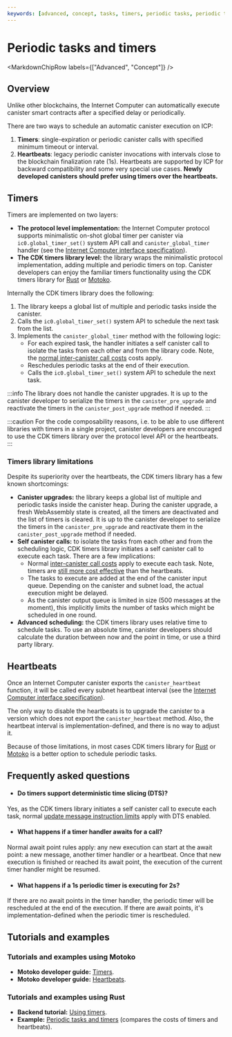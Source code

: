 ```yaml
---
keywords: [advanced, concept, tasks, timers, periodic tasks, periodic timers]
---
```



# Periodic tasks and timers

<MarkdownChipRow labels={["Advanced", "Concept"]} />


## Overview
Unlike other blockchains, the Internet Computer can automatically execute canister smart contracts after a specified delay or periodically.

There are two ways to schedule an automatic canister execution on ICP:

1. **Timers**: single-expiration or periodic canister calls with specified minimum timeout or interval.
2. **Heartbeats**: legacy periodic canister invocations with intervals close to the blockchain finalization rate (1s). Heartbeats are supported by ICP for backward compatibility and some very special use cases. **Newly developed canisters should prefer using timers over the heartbeats.**

## Timers

Timers are implemented on two layers:

- **The protocol level implementation:** the Internet Computer protocol supports minimalistic on-shot global timer per canister via `ic0.global_timer_set()` system API call and `canister_global_timer` handler (see the [Internet Computer interface specification](/docs/current/references/ic-interface-spec#timer)).
- **The CDK timers library level:** the library wraps the minimalistic protocol implementation, adding multiple and periodic timers on top. Canister developers can enjoy the familiar timers functionality using the CDK timers library for [Rust](https://crates.io/crates/ic-cdk-timers) or [Motoko](/docs/current/motoko/main/timers).

Internally the CDK timers library does the following:

1. The library keeps a global list of multiple and periodic tasks inside the canister.
2. Calls the `ic0.global_timer_set()` system API to schedule the next task from the list.
3. Implements the `canister_global_timer` method with the following logic:
   * For each expired task, the handler initiates a self canister call to isolate the tasks from each other and from the library code. Note, the [normal inter-canister call costs](/docs/current/developer-docs/gas-cost) costs apply.
   * Reschedules periodic tasks at the end of their execution.
   * Calls the `ic0.global_timer_set()` system API to schedule the next task.

:::info
The library does not handle the canister upgrades. It is up to the canister developer to serialize the timers in the `canister_pre_upgrade` and reactivate the timers in the `canister_post_upgrade` method if needed.
:::

:::caution
For the code composability reasons, i.e. to be able to use different libraries with timers in a single project, canister developers are encouraged to use the CDK timers library over the protocol level API or the heartbeats.
:::

### Timers library limitations

Despite its superiority over the heartbeats, the CDK timers library has a few known shortcomings:

- **Canister upgrades:** the library keeps a global list of multiple and periodic tasks inside the canister heap. During the canister upgrade, a fresh WebAssembly state is created, all the timers are deactivated and the list of timers is cleared. It is up to the canister developer to serialize the timers in the `canister_pre_upgrade` and reactivate them in the `canister_post_upgrade` method if needed.
- **Self canister calls:** to isolate the tasks from each other and from the scheduling logic, CDK timers library initiates a self canister call to execute each task. There are a few implications:
   * Normal [inter-canister call costs](/docs/current/developer-docs/gas-cost) apply to execute each task. Note, timers are [still more cost effective](https://github.com/dfinity/examples/tree/master/rust/periodic_tasks) than the heartbeats.
   * The tasks to execute are added at the end of the canister input queue. Depending on the canister and subnet load, the actual execution might be delayed.
   * As the canister output queue is limited in size (500 messages at the moment), this implicitly limits the number of tasks which might be scheduled in one round.
- **Advanced scheduling:** the CDK timers library uses relative time to schedule tasks. To use an absolute time, canister developers should calculate the duration between now and the point in time, or use a third party library.

## Heartbeats

Once an Internet Computer canister exports the `canister_heartbeat` function, it will be called every subnet heartbeat interval (see the [Internet Computer interface specification](/docs/current/references/ic-interface-spec#heartbeat)).

The only way to disable the heartbeats is to upgrade the canister to a version which does not export the `canister_heartbeat` method. Also, the heartbeat interval is implementation-defined, and there is no way to adjust it.

Because of those limitations, in most cases CDK timers library for [Rust](https://crates.io/crates/ic-cdk-timers) or [Motoko](docs/current/motoko/main/timers) is a better option to schedule periodic tasks.

## Frequently asked questions

- #### Do timers support deterministic time slicing (DTS)?  
Yes, as the CDK timers library initiates a self canister call to execute each task, normal [update message instruction limits](/docs/current/developer-docs/smart-contracts/maintain/resource-limits) apply with DTS enabled.

- #### What happens if a timer handler awaits for a call?  
Normal await point rules apply: any new execution can start at the await point: a new message, another timer handler or a heartbeat. Once that new execution is finished or reached its await point, the execution of the current timer handler might be resumed.

- #### What happens if a 1s periodic timer is executing for 2s?  
If there are no await points in the timer handler, the periodic timer will be rescheduled at the end of the execution. If there are await points, it's implementation-defined when the periodic timer is rescheduled.

## Tutorials and examples

### Tutorials and examples using Motoko

- **Motoko developer guide:** [Timers](/docs/current/motoko/main/timers).
- **Motoko developer guide:** [Heartbeats](/docs/current/motoko/main/heartbeats).

### Tutorials and examples using Rust

- **Backend tutorial:** [Using timers](/docs/current/developer-docs/backend/rust/timers).
- **Example:** [Periodic tasks and timers](https://github.com/dfinity/examples/tree/master/rust/periodic_tasks) (compares the costs of timers and heartbeats).
